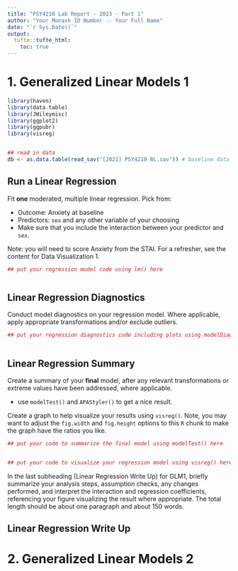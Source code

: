 ```yaml
---
title: "PSY4210 Lab Report - 2023 - Part 1"
author: "Your Monash ID Number -- Your Full Name"
date: "`r Sys.Date()`"
output:
  tufte::tufte_html: 
    toc: true
---
```


# 1. Generalized Linear Models 1


```r

library(haven)
library(data.table)
library(JWileymisc)
library(ggplot2)
library(ggpubr)
library(visreg)


## read in data
db <- as.data.table(read_sav("[2021] PSY4210 BL.sav")) # baseline data

```

## Run a Linear Regression

Fit **one** moderated, multiple linear regression. Pick from:

- Outcome: Anxiety at baseline
- Predictors: `sex` and any other variable of your choosing
- Make sure that you include the interaction between your predictor and `sex`.

Note: you will need to score Anxiety from the STAI. For a
refresher, see the content for Data Visualization 1.

```r

## put your regression model code using lm() here



```

## Linear Regression Diagnostics

Conduct model diagnostics on your regression model. Where applicable,
apply appropriate transformations and/or exclude outliers.

```r

## put your regression diagnostics code including plots using modelDiagnostics() here



```


## Linear Regression Summary

Create a summary of your **final** model, after any relevant
transformations or extreme values have been addressed, where
applicable.

- use `modelTest()` and `APAStyler()` to get a nice result.

Create a graph to help visualize your results using `visreg()`.
Note, you may want to adjust the `fig.width` and `fig.height` options
to this `R` chunk to make the graph have the ratios you like.

```r

## put your code to summarize the final model using modelTest() here


## put your code to visualize your regression model using visreg() here


```

In the last subheading (Linear Regression Write Up) for GLM1, briefly
summarize your analysis steps, assumption checks, any changes
performed, and interpret the interaction and regression coefficients,
referencing your figure visualizing the result where appropriate. 
The total length should be about one paragraph and about 150 words.

## Linear Regression Write Up




# 2. Generalized Linear Models 2



